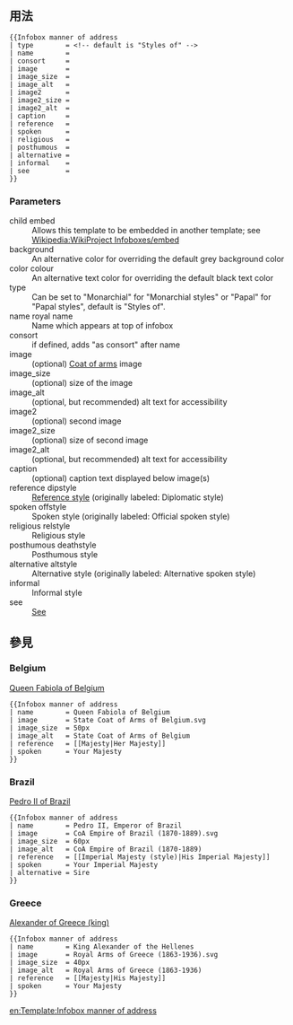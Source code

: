 <includeonly><!-- 在這裡加入模板的保護標識 --></includeonly><noinclude>{{template doc page viewed directly}}</noinclude>
<!-- 在本行下編輯模板說明 -->
{{缺乏中文说明}}
== 用法 ==
{{Parameter names example <!--| child | embed | background | color | colour -->| type | name = {{{name}}} or {{{royal name}}}<!-- | consort  -->| image | image_alt | image_size | size | image2 | image2_alt | image2_size | size2 | caption | reference = {{{reference}}} or {{{dipstyle}}} | spoken = {{{spoken}}} or {{{offstyle}}} | religious = {{{religious}}} or {{{relstyle}}} | posthumous = {{{posthumous}}} or {{{deathstyle}}} | alternative = {{{alternative}}} or {{{altstyle}}} | informal | see
}}

<pre style="overflow:auto;">
{{Infobox manner of address
| type        = <!-- default is "Styles of" -->
| name        = 
| consort     = 
| image       = 
| image_size  = 
| image_alt   =
| image2      =
| image2_size = 
| image2_alt  = 
| caption     = 
| reference   = 
| spoken      = 
| religious   = 
| posthumous  = 
| alternative = 
| informal    = 
| see         = 
}}
</pre>
{{clear}}

===Parameters===
; child {{nobold|or}} embed
: Allows this template to be embedded in another template; see [[Wikipedia:WikiProject Infoboxes/embed]]
; background
: An alternative color for overriding the default grey background color
; color {{nobold|or}} colour
: An alternative text color for overriding the default black text color
; type 
: Can be set to "Monarchial" for "Monarchial styles" or "Papal" for "Papal styles", default is "Styles of".
; name {{nobold|or}} royal name
: Name which appears at top of infobox
; consort
: if defined, adds "as&nbsp;consort" after name
; image
: (optional) [[Coat of arms]] image
; image_size
: (optional) size of the image
; image_alt
: (optional, but recommended) alt text for accessibility
; image2
: (optional) second image
; image2_size
: (optional) size of second image
; image2_alt
: (optional, but recommended) alt text for accessibility
; caption
: (optional) caption text displayed below image(s)
; reference {{nobold|or}} dipstyle
: [[Style (manner of address)|Reference style]] (originally labeled: Diplomatic style)
; spoken {{nobold|or}} offstyle
: Spoken style (originally labeled: Official spoken style)
; religious {{nobold|or}} relstyle
: Religious style
; posthumous {{nobold|or}} deathstyle
: Posthumous style
; alternative {{nobold|or}} altstyle
: Alternative style (originally labeled: Alternative spoken style)
; informal
: Informal style
; see
: [[Episcopal see|See]]

== 參見 ==
===Belgium===
{{Infobox manner of address
| name        = Queen Fabiola of Belgium
| image       = State Coat of Arms of Belgium.svg
| image_size  = 50px
| image_alt   = State Coat of Arms of Belgium
| reference   = [[Majesty|Her Majesty]]
| spoken      = Your Majesty
}}
[[Queen Fabiola of Belgium]]
<pre style="overflow:auto;">
{{Infobox manner of address
| name        = Queen Fabiola of Belgium
| image       = State Coat of Arms of Belgium.svg
| image_size  = 50px
| image_alt   = State Coat of Arms of Belgium
| reference   = [[Majesty|Her Majesty]]
| spoken      = Your Majesty
}}
</pre>
{{clear}}

===Brazil===
{{Infobox manner of address
| name        = Pedro II, Emperor of Brazil
| image       = CoA Empire of Brazil (1870-1889).svg
| image_size  = 60px
| image_alt   = CoA Empire of Brazil (1870-1889)
| reference   = [[Imperial Majesty (style)|His Imperial Majesty]]
| spoken      = Your Imperial Majesty
| alternative = Sire
}}
[[Pedro II of Brazil]]
<pre style="overflow:auto;">
{{Infobox manner of address
| name        = Pedro II, Emperor of Brazil
| image       = CoA Empire of Brazil (1870-1889).svg
| image_size  = 60px
| image_alt   = CoA Empire of Brazil (1870-1889)
| reference   = [[Imperial Majesty (style)|His Imperial Majesty]]
| spoken      = Your Imperial Majesty
| alternative = Sire
}}
</pre>
{{clear}}

===Greece===
{{Infobox manner of address
| name        = King Alexander of the Hellenes
| image       = Royal Arms of Greece (1863-1936).svg
| image_size  = 40px
| image_alt   = Royal Arms of Greece (1863-1936)
| reference   = [[Majesty|His Majesty]]
| spoken      = Your Majesty
}}
[[Alexander of Greece (king)]]
<pre style="overflow:auto;">
{{Infobox manner of address
| name        = King Alexander of the Hellenes
| image       = Royal Arms of Greece (1863-1936).svg
| image_size  = 40px
| image_alt   = Royal Arms of Greece (1863-1936)
| reference   = [[Majesty|His Majesty]]
| spoken      = Your Majesty
}}
</pre>
{{clear}}
<includeonly>
<!-- 本行下加入模板的分類 -->

<!-- 本行下加入模板的跨語言鏈接 -->
[[en:Template:Infobox manner of address]]
</includeonly>